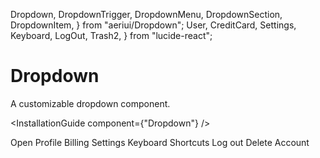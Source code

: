   Dropdown,
  DropdownTrigger,
  DropdownMenu,
  DropdownSection,
  DropdownItem,
} from "aeriui/Dropdown";
  User,
  CreditCard,
  Settings,
  Keyboard,
  LogOut,
  Trash2,
} from "lucide-react";

# Dropdown

A customizable dropdown component.

<InstallationGuide component={"Dropdown"} />

<ComponentWrapper>
  <Dropdown>
    <DropdownTrigger variant="outline">Open</DropdownTrigger>
    <DropdownMenu title="My Account">
      <DropdownSection seperator>
        <DropdownItem>
          <User />
          Profile
        </DropdownItem>
        <DropdownItem disabled>
          <CreditCard />
          Billing
        </DropdownItem>
        <DropdownItem>
          <Settings />
          Settings
        </DropdownItem>
        <DropdownItem>
          <Keyboard />
          Keyboard Shortcuts
        </DropdownItem>
      </DropdownSection>
      <DropdownSection>
        <DropdownItem>
          <LogOut />
          Log out
        </DropdownItem>
        <DropdownItem variant={"destructive"}>
          <Trash2 />
          Delete Account
        </DropdownItem>
      </DropdownSection>
    </DropdownMenu>
  </Dropdown>
</ComponentWrapper>
